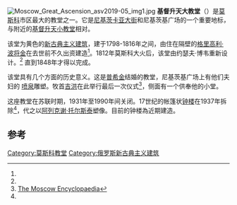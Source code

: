 {{coord|display=title|55|45|27|N|37|35|44|E}}
[[File:Moscow_Great_Ascension_asv2019-05_img1.jpg|thumb]]
'''基督升天大教堂'''（{{lang-ru|Большое Вознесение}}）是[[莫斯科|莫斯科]]市区最大的教堂之一。它是[[尼基茨卡亚大街|尼基茨卡亚大街]]和尼基茨基广场的一个重要地标，与附近的[[基督升天小教堂|基督升天小教堂]]相对。

该堂为黄色的[[新古典主义建筑|新古典主义建筑]]，建于1798-1816年之间，由住在隔壁的[[格里高利·波将金|格里高利·波将金]]在去世前不久出资建造<ref name="moscow"/>。1812年莫斯科大火后，该堂由约瑟夫·博韦重新设计。<ref name="moscow"/> 直到1848年才得以完成。

该堂具有几个方面的历史意义。这是[[普希金|普希金]]结婚的教堂，尼基茨基广场上有他们夫妇的 [[喷泉|喷泉]]雕塑。牧首[[吉洪_(莫斯科牧首)|吉洪]]在此举行最后一次仪式<ref name="moscow">[http://slovari.yandex.ru/%D0%B1%D0%BE%D0%BB%D1%8C%D1%88%D0%BE%D0%B5%20%D0%B2%D0%BE%D0%B7%D0%BD%D0%B5%D1%81%D0%B5%D0%BD%D0%B8%D0%B5/%D0%AD%D0%BD%D1%86%D0%B8%D0%BA%D0%BB%D0%BE%D0%BF%D0%B5%D0%B4%D0%B8%D1%8F%20%C2%AB%D0%9C%D0%BE%D1%81%D0%BA%D0%B2%D0%B0%C2%BB/%C2%AB%D0%91%D0%BE%D0%BB%D1%8C%D1%88%D0%BE%D0%B5%20%D0%92%D0%BE%D0%B7%D0%BD%D0%B5%D1%81%D0%B5%D0%BD%D0%B8%D0%B5%C2%BB/ The Moscow Encyclopaedia]{{Dead link|date=2018年7月 |bot=InternetArchiveBot |fix-attempted=no }}</ref>，侧面有一个供奉他的小堂。

这座教堂在苏联时期，1931年至1990年间关闭。17世纪的帐篷状[[钟楼|钟楼]]在1937年拆除<ref name="moscow"/>，代之以[[阿列克谢·尼古拉耶维奇·托尔斯泰|阿列克谢·托尔斯泰]]塑像。目前的钟楼為近期建造。

== 参考 ==
{{Reflist}}

[[Category:莫斯科教堂|Category:莫斯科教堂]]
[[Category:俄罗斯新古典主义建筑|Category:俄罗斯新古典主义建筑]]